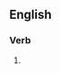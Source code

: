 ==English==

===Verb===
{{head|en|verb form}}

# {{present participle of|reconcile|lang=en|nocat=1}}